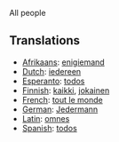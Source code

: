All people

==Translations==
*[[Afrikaans]]: [[enigiemand]]
*[[Dutch]]: [[iedereen]]
*[[Esperanto]]: [[todos]]
*[[Finnish]]: [[kaikki]], [[jokainen]]
*[[French]]: [[tout le monde]]
*[[German]]: [[Jedermann]]
*[[Latin]]: [[omnes]]
*[[Spanish]]: [[todos]]